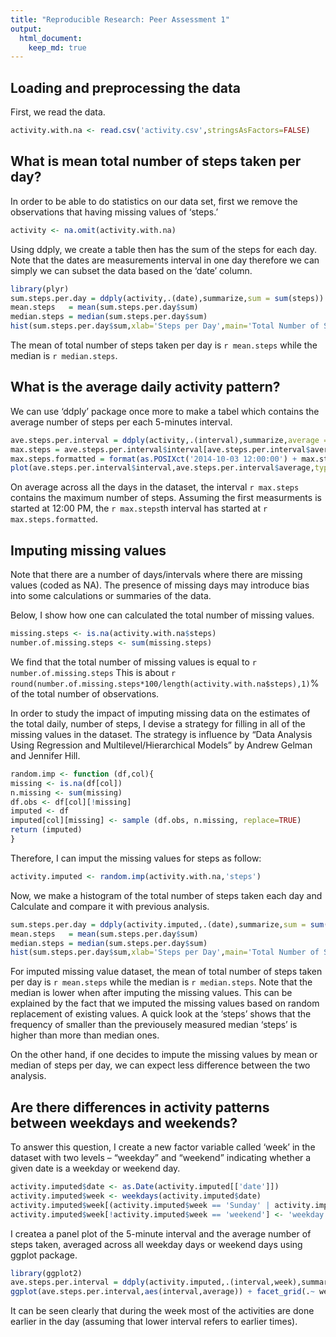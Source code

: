 ```yaml
---
title: "Reproducible Research: Peer Assessment 1"
output: 
  html_document:
    keep_md: true
---
```


## Loading and preprocessing the data

First, we read the data.

```r
activity.with.na <- read.csv('activity.csv',stringsAsFactors=FALSE)
```


## What is mean total number of steps taken per day?

In order to be able to do statistics on our data set, first we remove the observations that having missing values of 'steps.' 

```r
activity <- na.omit(activity.with.na)
```

Using ddply, we create a table then has the sum of the steps for each day. Note that the dates are measurements interval in one day therefore we can simply we can subset the data based on the 'date' column.

```r
library(plyr)
sum.steps.per.day = ddply(activity,.(date),summarize,sum = sum(steps))
mean.steps   = mean(sum.steps.per.day$sum)
median.steps = median(sum.steps.per.day$sum)
hist(sum.steps.per.day$sum,xlab='Steps per Day',main='Total Number of Steps Taken each Day')
```

The mean of total number of steps taken per day is `r mean.steps` while the median is `r median.steps`.

## What is the average daily activity pattern?

We can use 'ddply' package once more to make a tabel which contains the average number of steps per each 5-minutes interval. 

```r
ave.steps.per.interval = ddply(activity,.(interval),summarize,average = mean(steps))
max.steps = ave.steps.per.interval$interval[ave.steps.per.interval$average==max(ave.steps.per.interval$average)]
max.steps.formatted = format(as.POSIXct('2014-10-03 12:00:00') + max.steps*5*60, "%I:%M:%S %p")
plot(ave.steps.per.interval$interval,ave.steps.per.interval$average,type='l',xlab = '5-minutes Interval',ylab='Average Steps',main='Average Number of Steps per each 5-minutes Interval')
```

On average across all the days in the dataset, the interval `r max.steps` contains the maximum number of steps. Assuming the first measurments is started at 12:00 PM, the `r max.steps`th interval has started at `r max.steps.formatted`.

## Imputing missing values

Note that there are a number of days/intervals where there are missing values (coded as NA). The presence of missing days may introduce bias into some calculations or summaries of the data.

Below, I show how one can calculated the total number of missing values.

```r
missing.steps <- is.na(activity.with.na$steps)
number.of.missing.steps <- sum(missing.steps)
```

We find that the total number of missing values is equal to `r number.of.missing.steps` This is about `r round(number.of.missing.steps*100/length(activity.with.na$steps),1)`% of the total number of observations.

In order to study the impact of imputing missing data on the estimates of the total daily,  number of steps, I devise a strategy for filling in all of the missing values in the dataset. The strategy is influence by "Data Analysis Using Regression and Multilevel/Hierarchical Models" by Andrew Gelman and Jennifer Hill.

```r
random.imp <- function (df,col){
missing <- is.na(df[col])
n.missing <- sum(missing)
df.obs <- df[col][!missing]
imputed <- df
imputed[col][missing] <- sample (df.obs, n.missing, replace=TRUE)
return (imputed)
}
```


Therefore, I can imput the missing values for steps as follow:

```r
activity.imputed <- random.imp(activity.with.na,'steps')
```


Now, we make a histogram of the total number of steps taken each day and Calculate and compare it with previous analysis.


```r
sum.steps.per.day = ddply(activity.imputed,.(date),summarize,sum = sum(steps))
mean.steps   = mean(sum.steps.per.day$sum)
median.steps = median(sum.steps.per.day$sum)
hist(sum.steps.per.day$sum,xlab='Steps per Day',main='Total Number of Steps Taken each Day (Imputed the Missing Values)')
```

For imputed missing value dataset, the mean of total number of steps taken per day is `r mean.steps` while the median is `r median.steps`. Note that the median is lower when after imputing the missing values. This can be explained by the fact that we imputed the missing values based on random replacement of existing values. A quick look at the 'steps' shows that the frequency of smaller than the previousely measured median 'steps' is higher than more than median ones.

On the other hand, if one decides to impute the missing values by mean or median of steps per day, we can expect less difference between the two analysis. 

## Are there differences in activity patterns between weekdays and weekends?

To answer this question, I create a new factor variable called 'week' in the dataset with two levels – “weekday” and “weekend” indicating whether a given date is a weekday or weekend day.

```r
activity.imputed$date <- as.Date(activity.imputed[['date']])
activity.imputed$week <- weekdays(activity.imputed$date)
activity.imputed$week[(activity.imputed$week == 'Sunday' | activity.imputed$week == 'Saturday')] <- 'weekend'
activity.imputed$week[!activity.imputed$week == 'weekend'] <- 'weekday'
```

I createa a panel plot of the 5-minute interval and the average number of steps taken, averaged across all weekday days or weekend days using ggplot package.

```r
library(ggplot2)
ave.steps.per.interval = ddply(activity.imputed,.(interval,week),summarize,average = mean(steps))
ggplot(ave.steps.per.interval,aes(interval,average)) + facet_grid(.~ week) + geom_line()
```

It can be seen clearly that during the week most of the activities are done earlier in the day (assuming that lower interval refers to earlier times). 